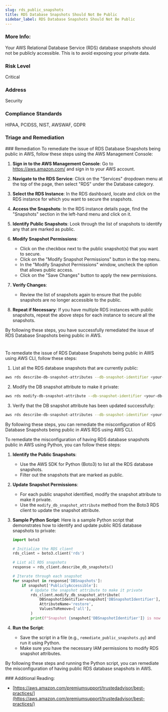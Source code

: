 ```yaml
---
slug: rds_public_snapshots
title: RDS Database Snapshots Should Not Be Public
sidebar_label: RDS Database Snapshots Should Not Be Public
---
```


### More Info:

Your AWS Relational Database Service (RDS) database snapshots should not be publicly accessible. This is to avoid exposing your private data.

### Risk Level

Critical

### Address

Security

### Compliance Standards

HIPAA, PCIDSS, NIST, AWSWAF, GDPR


### Triage and Remediation
<Tabs>
<Tab title='Remediation'>
### Remediation

<AccordionGroup>
<Accordion title='Using Console' defaultOpen='true'>
To remediate the issue of RDS Database Snapshots being public in AWS, follow these steps using the AWS Management Console:

1. **Sign in to the AWS Management Console**: Go to https://aws.amazon.com/ and sign in to your AWS account.

2. **Navigate to the RDS Service**: Click on the "Services" dropdown menu at the top of the page, then select "RDS" under the Database category.

3. **Select the RDS Instance**: In the RDS dashboard, locate and click on the RDS instance for which you want to secure the snapshots.

4. **Access the Snapshots**: In the RDS instance details page, find the "Snapshots" section in the left-hand menu and click on it.

5. **Identify Public Snapshots**: Look through the list of snapshots to identify any that are marked as public.

6. **Modify Snapshot Permissions**:
   - Click on the checkbox next to the public snapshot(s) that you want to secure.
   - Click on the "Modify Snapshot Permissions" button in the top menu.
   - In the "Modify Snapshot Permissions" window, uncheck the option that allows public access.
   - Click on the "Save Changes" button to apply the new permissions.

7. **Verify Changes**:
   - Review the list of snapshots again to ensure that the public snapshots are no longer accessible to the public.

8. **Repeat if Necessary**: If you have multiple RDS instances with public snapshots, repeat the above steps for each instance to secure all the snapshots.

By following these steps, you have successfully remediated the issue of RDS Database Snapshots being public in AWS.

#
</Accordion>

<Accordion title='Using CLI'>
To remediate the issue of RDS Database Snapshots being public in AWS using AWS CLI, follow these steps:

1. List all the RDS database snapshots that are currently public:
```bash
aws rds describe-db-snapshot-attributes --db-snapshot-identifier <your-db-snapshot-identifier> --query "DBSnapshotAttributesResult.DBSnapshotAttributes[?AttributeName=='restore'].AttributeName" --output text
```

2. Modify the DB snapshot attribute to make it private:
```bash
aws rds modify-db-snapshot-attribute --db-snapshot-identifier <your-db-snapshot-identifier> --attribute-name restore --values-to-add all
```

3. Verify that the DB snapshot attribute has been updated successfully:
```bash
aws rds describe-db-snapshot-attributes --db-snapshot-identifier <your-db-snapshot-identifier> --query "DBSnapshotAttributesResult.DBSnapshotAttributes[?AttributeName=='restore'].AttributeName" --output text
```

By following these steps, you can remediate the misconfiguration of RDS Database Snapshots being public in AWS RDS using AWS CLI.
</Accordion>

<Accordion title='Using Python'>
To remediate the misconfiguration of having RDS database snapshots public in AWS using Python, you can follow these steps:

1. **Identify the Public Snapshots**:
   - Use the AWS SDK for Python (Boto3) to list all the RDS database snapshots.
   - Filter out the snapshots that are marked as public.

2. **Update Snapshot Permissions**:
   - For each public snapshot identified, modify the snapshot attribute to make it private.
   - Use the `modify_db_snapshot_attribute` method from the Boto3 RDS client to update the snapshot attribute.

3. **Sample Python Script**:
   Here is a sample Python script that demonstrates how to identify and update public RDS database snapshots to private:

   ```python
   import boto3

   # Initialize the RDS client
   rds_client = boto3.client('rds')

   # List all RDS snapshots
   response = rds_client.describe_db_snapshots()

   # Iterate through each snapshot
   for snapshot in response['DBSnapshots']:
       if snapshot['PubliclyAccessible']:
           # Update the snapshot attribute to make it private
           rds_client.modify_db_snapshot_attribute(
               DBSnapshotIdentifier=snapshot['DBSnapshotIdentifier'],
               AttributeName='restore',
               ValuesToRemove=['all'],
           )
           print(f"Snapshot {snapshot['DBSnapshotIdentifier']} is now private.")
   ```

4. **Run the Script**:
   - Save the script in a file (e.g., `remediate_public_snapshots.py`) and run it using Python.
   - Make sure you have the necessary IAM permissions to modify RDS snapshot attributes.

By following these steps and running the Python script, you can remediate the misconfiguration of having public RDS database snapshots in AWS.
</Accordion>

</AccordionGroup>
</Tab>
</Tabs>
### Additional Reading:

- [https://aws.amazon.com/premiumsupport/trustedadvisor/best-practices/](https://aws.amazon.com/premiumsupport/trustedadvisor/best-practices/) 

